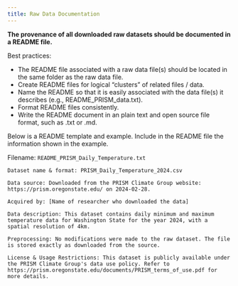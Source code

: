 ```yaml
---
title: Raw Data Documentation
---
```


__The provenance of all downloaded raw datasets should be documented in a README file.__

Best practices:

* The README file associated with a raw data file(s) should be located in the same folder as the raw data file.
* Create README files for logical “clusters” of related files / data.
* Name the README so that it is easily associated with the data file(s) it describes (e.g., README_PRISM_data.txt).
* Format README files consistently.
* Write the README document in an plain text and open source file format, such as .txt or .md.

Below is a README template and example. Include in the README file the information shown in the example.

Filename: `README_PRISM_Daily_Temperature.txt`
```
Dataset name & format: PRISM_Daily_Temperature_2024.csv

Data source: Downloaded from the PRISM Climate Group website: https://prism.oregonstate.edu/ on 2024-02-28.

Acquired by: [Name of researcher who downloaded the data]

Data description: This dataset contains daily minimum and maximum temperature data for Washington State for the year 2024, with a spatial resolution of 4km.

Preprocessing: No modifications were made to the raw dataset. The file is stored exactly as downloaded from the source.

License & Usage Restrictions: This dataset is publicly available under the PRISM Climate Group's data use policy. Refer to https://prism.oregonstate.edu/documents/PRISM_terms_of_use.pdf for more details.
```